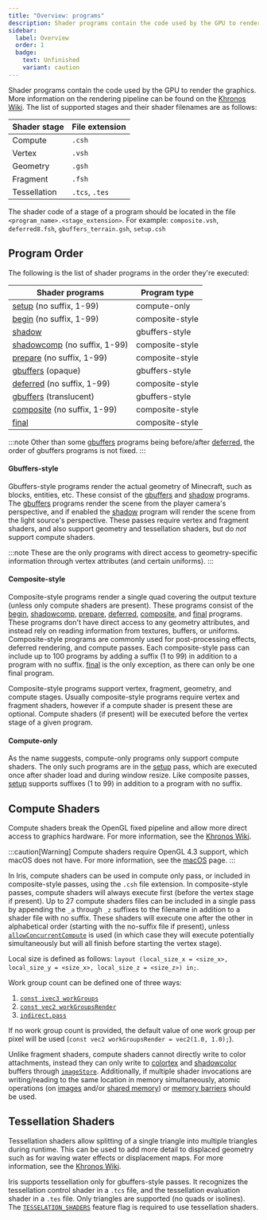 ```yaml
---
title: "Overview: programs"
description: Shader programs contain the code used by the GPU to render the graphics.
sidebar:
  label: Overview
  order: 1
  badge:
    text: Unfinished
    variant: caution
---
```


Shader programs contain the code used by the GPU to render the graphics. More information on the rendering pipeline can be found on the [Khronos Wiki](https://www.khronos.org/opengl/wiki/Rendering_Pipeline_Overview). The list of supported stages and their shader filenames are as follows:

| Shader stage | File extension     |
| ------------ | -------------------|
| Compute      | `.csh`             |
| Vertex       | `.vsh`             |
| Geometry     | `.gsh`             |
| Fragment     | `.fsh`             |
| Tessellation | `.tcs`, `.tes`     |

The shader code of a stage of a program should be located in the file `<program_name>.<stage_extension>`. For example: `composite.vsh`, `deferred8.fsh`, `gbuffers_terrain.gsh`, `setup.csh`


## Program Order
The following is the list of shader programs in the order they're executed:

| Shader programs                                                           | Program type    |
| ------------------------------------------------------------------------- | --------------- |
| [setup](/current/reference/programs/setup) (no suffix, 1-99)              | compute-only    |
| [begin](/current/reference/programs/begin) (no suffix, 1-99)              | composite-style |
| [shadow](/current/reference/programs/shadow)                              | gbuffers-style  |
| [shadowcomp](/current/reference/programs/shadow_comp) (no suffix, 1-99)   | composite-style |
| [prepare](/current/reference/programs/prepare) (no suffix, 1-99)          | composite-style |
| [gbuffers](/current/reference/programs/gbuffers) (opaque)                 | gbuffers-style  |
| [deferred](/current/reference/programs/deferred) (no suffix, 1-99)        | composite-style |
| [gbuffers](/current/reference/programs/gbuffers) (translucent)            | gbuffers-style  |
| [composite](/current/reference/programs/composite) (no suffix, 1-99)      | composite-style |
| [final](/current/reference/programs/final)                                | composite-style |

:::note
Other than some [gbuffers](/current/reference/programs/gbuffers) programs being before/after [deferred](/current/reference/programs/deferred), the order of gbuffers programs is not fixed.
:::

#### Gbuffers-style
Gbuffers-style programs render the actual geometry of Minecraft, such as blocks, entities, etc. These consist of the [gbuffers](/current/reference/programs/gbuffers) and [shadow](/current/reference/program/shadow) programs. The [gbuffers](/current/reference/programs/gbuffers) programs render the scene from the player camera's perspective, and if enabled the [shadow](/current/reference/program/shadow) program will render the scene from the light source's perspective. These passes require vertex and fragment shaders, and also support geometry and tessellation shaders, but do *not* support compute shaders.

:::note
These are the only programs with direct access to geometry-specific information through vertex attributes (and certain uniforms).
:::

#### Composite-style
Composite-style programs render a single quad covering the output texture (unless only compute shaders are present). These programs consist of the [begin](/current/reference/programs/begin), [shadowcomp](/current/reference/programs/shadowcomp), [prepare](/current/reference/programs/prepare), [deferred](/current/reference/programs/deferred), [composite](/current/reference/programs/composite), and [final](/current/reference/programs/final) programs. These programs don't have direct access to any geometry attributes, and instead rely on reading information from textures, buffers, or uniforms. Composite-style programs are commonly used for post-processing effects, deferred rendering, and compute passes. Each composite-style pass can include up to 100 programs by adding a suffix (1 to 99) in addition to a program with no suffix. [final](/current/reference/programs/final) is the only exception, as there can only be one final program.

Composite-style programs support vertex, fragment, geometry, and compute stages. Usually composite-style programs require vertex and fragment shaders, however if a compute shader is present these are optional. Compute shaders (if present) will be executed before the vertex stage of a given program.

#### Compute-only
As the name suggests, compute-only programs only support compute shaders. The only such programs are in the [setup](/current/reference/programs/setup) pass, which are executed once after shader load and during window resize. Like composite passes, [setup](/current/reference/programs/setup) supports suffixes (1 to 99) in addition to a program with no suffix.

## Compute Shaders
Compute shaders break the OpenGL fixed pipeline and allow more direct access to graphics hardware. For more information, see the [Khronos Wiki](https://www.khronos.org/opengl/wiki/Compute_Shader).

:::caution[Warning]
Compute shaders require OpenGL 4.3 support, which macOS does not have. For more information, see the [macOS](/current/reference/miscellaneous/macos) page.
:::

In Iris, compute shaders can be used in compute only pass, or included in composite-style passes, using the `.csh` file extension. In composite-style passes, compute shaders will always execute first (before the vertex stage if present). Up to 27 compute shaders files can be included in a single pass by appending the `_a` through `_z` suffixes to the filename in addition to a shader file with no suffix. These shaders will execute one after the other in alphabetical order (starting with the no-suffix file if present), unless [`allowConcurrentCompute`](/current/reference/shadersproperties/ordering#allowconcurrentcompute) is used (in which case they will execute potentially simultaneously but will all finish before starting the vertex stage).

Local size is defined as follows: `layout (local_size_x = <size_x>, local_size_y = <size_x>, local_size_z = <size_z>) in;`.

Work group count can be defined one of three ways:
1. [`const ivec3 workGroups`](/current/reference/constants/workgroups)
2. [`const vec2 workGroupsRender`](/current/reference/constants/workgroupsrender)
3. [`indirect.pass`](/current/reference/shadersproperties/ordering#indirectpass)

If no work group count is provided, the default value of one work group per pixel will be used (`const vec2 workGroupsRender = vec2(1.0, 1.0);`).

Unlike fragment shaders, compute shaders cannot directly write to color attachments, instead they can only write to [colortex](/current/reference/buffers/colortex) and [shadowcolor](/current/reference/programs/shadowcolor) buffers through [`imageStore`](https://www.khronos.org/opengl/wiki/Image_Load_Store). Additionally, if multiple shader invocations are writing/reading to the same location in memory simultaneously, atomic operations (on [images](https://www.khronos.org/opengl/wiki/Image_Load_Store#Atomic_operations) and/or [shared memory](https://www.khronos.org/opengl/wiki/Compute_Shader#Atomic_operations)) or [memory barriers](https://www.khronos.org/opengl/wiki/Compute_Shader#Shared_memory_coherency) should be used.


## Tessellation Shaders

Tessellation shaders allow splitting of a single triangle into multiple triangles during runtime. This can be used to add more detail to displaced geometry such as for waving water effects or displacement maps. For more information, see the [Khronos Wiki](https://www.khronos.org/opengl/wiki/tessellation).

Iris supports tessellation only for gbuffers-style passes. It recognizes the tessellation control shader in a `.tcs` file, and the tessellation evaluation shader in a `.tes` file. Only triangles are supported (no quads or isolines). The [`TESSELATION_SHADERS`](/current/reference/shadersproperties/flags) feature flag is required to use tessellation shaders.